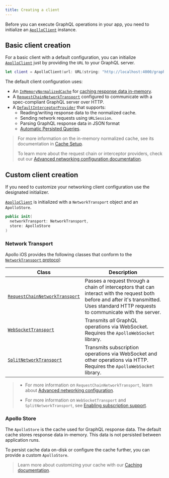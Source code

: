 ```yaml
---
title: Creating a client
---
```


Before you can execute GraphQL operations in your app, you need to initialize an [`ApolloClient`](https://www.apollographql.com/docs/ios/docc/documentation/apollo/apolloclient) instance.

## Basic client creation

For a basic client with a default configuration, you can initialize [`ApolloClient`](https://www.apollographql.com/docs/ios/docc/documentation/apollo/apolloclient) just by providing the `URL` to your GraphQL server.

```swift
let client = ApolloClient(url: URL(string: "http://localhost:4000/graphql")!)
```

The default client configuration uses:
- An [`InMemoryNormalizedCache`](https://www.apollographql.com/docs/ios/docc/documentation/apollo/inmemorynormalizedcache) for [caching response data in-memory](./../caching/cache-setup#inmemorynormalizedcache).
- A [`RequestChainNetworkTransport`](https://www.apollographql.com/docs/ios/docc/documentation/apollo/requestchainnetworktransport) configured to communicate with a spec-compliant GraphQL server over HTTP.
- A [`DefaultInterceptorProvider`](https://www.apollographql.com/docs/ios/docc/documentation/apollo/defaultinterceptorprovider) that supports:
  - Reading/writing response data to the normalized cache.
  - Sending network requests using `URLSession`.
  - Parsing GraphQL response data in JSON format
  - [Automatic Persisted Queries](./../fetching/apqs).

> For more information on the in-memory normalized cache, see its documentation in [Cache Setup](./../caching/cache-setup#inmemorynormalizedcache).
>
> To learn more about the request chain or interceptor providers, check out our [Advanced networking configuration documentation](./request-pipeline).

## Custom client creation

If you need to customize your networking client configuration use the designated initializer.

[`ApolloClient`](https://www.apollographql.com/docs/ios/docc/documentation/apollo/apolloclient) is initialized with a `NetworkTransport` object and an `ApolloStore`.

```swift
public init(
  networkTransport: NetworkTransport,
  store: ApolloStore
)
```

### Network Transport

Apollo iOS provides the following classes that conform to the [`NetworkTransport` protocol](https://www.apollographql.com/docs/ios/docc/documentation/apollo/networktransport):

| Class | Description |
|-------|-------------|
| [`RequestChainNetworkTransport`](https://www.apollographql.com/docs/ios/docc/documentation/apollo/requestchainnetworktransport) | Passes a request through a chain of interceptors that can interact with the request both before and after it's transmitted. Uses standard HTTP requests to communicate with the server. |
| [`WebSocketTransport`](https://www.apollographql.com/docs/ios/docc/documentation/apollowebsocket/websockettransport) | Transmits _all_ GraphQL operations via WebSocket. Requires the `ApolloWebSocket` library. |
| [`SplitNetworkTransport`](https://www.apollographql.com/docs/ios/docc/documentation/apollowebsocket/splitnetworktransport) | Transmits subscription operations via WebSocket and other operations via HTTP. Requires the `ApolloWebSocket` library. |

> * For more information on `RequestChainNetworkTransport`, learn about [Advanced networking configuration](./request-pipeline).
>
> * For more information on `WebSocketTransport` and `SplitNetworkTransport`, see [Enabling subscription support](./../fetching/subscriptions#enabling-graphql-subscription-support).

### Apollo Store

The `ApolloStore` is the cache used for GraphQL response data. The default cache stores response data in-memory. This data is not persisted between application runs.

To persist cache data on-disk or configure the cache further, you can provide a custom `ApolloStore`.

> Learn more about customizing your cache with our [Caching documentation](./../caching/introduction).
